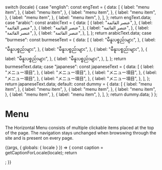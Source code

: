 
  switch (locale) {
    case "english":
      const engText = {
        data: [
          {
            label: "menu item",
          },
          {
            label: "menu item",
          },
          {
            label: "menu item",
          },
          {
            label: "menu item",
          },
          {
            label: "menu item",
          },
          {
            label: "menu item",
          },
        ],
      };
      return engText.data;
    case "arabic":
      const arabicText = {
        data: [
          {
            label: "عنصر القائمة",
          },
          {
            label: "عنصر القائمة",
          },
          {
            label: "عنصر القائمة",
          },
          {
            label: "عنصر القائمة",
          },
          {
            label: "عنصر القائمة",
          },
          {
            label: "عنصر القائمة",
          },
        ],
      };
      return arabicText.data;
    case "burmese":
      const burmeseText = {
        data: [
          {
            label: "မီနူးပစ္စည်းများ",
          },
          {
            label: "မီနူးပစ္စည်းများ",
          },
          {
            label: "မီနူးပစ္စည်းများ",
          },
          {
            label: "မီနူးပစ္စည်းများ",
          },
          {
            label: "မီနူးပစ္စည်းများ",
          },
          {
            label: "မီနူးပစ္စည်းများ",
          },
        ],
      };
      return burmeseText.data;
    case "japanese":
      const japaneseText = {
        data: [
          {
            label: "メニュー項目",
          },
          {
            label: "メニュー項目",
          },
          {
            label: "メニュー項目",
          },
          {
            label: "メニュー項目",
          },
          {
            label: "メニュー項目",
          },
          {
            label: "メニュー項目",
          },
        ],
      };
      return japaneseText.data;
    default:
      const dummy = {
        data: [
          {
            label: "menu item",
          },
          {
            label: "menu item",
          },
          {
            label: "menu item",
          },
          {
            label: "menu item",
          },
          {
            label: "menu item",
          },
          {
            label: "menu item",
          },
        ],
      };
      return dummy.data;
  }
};

<Meta title="Components/Navigation components/Menu" component={Menu} />

# Menu

The Horizontal Menu consists of multiple clickable items placed at the top of the page. The navigation stays unchanged when browswing through the site and is present on every page.

<Canvas>
  <Story name="Menu">
    {(args, { globals: { locale } }) => {
      const caption = getCaptionForLocale(locale);
      return <Menu data={caption} role="navigation" arialabel="menu"></Menu>;
    }}
  </Story>
</Canvas>
